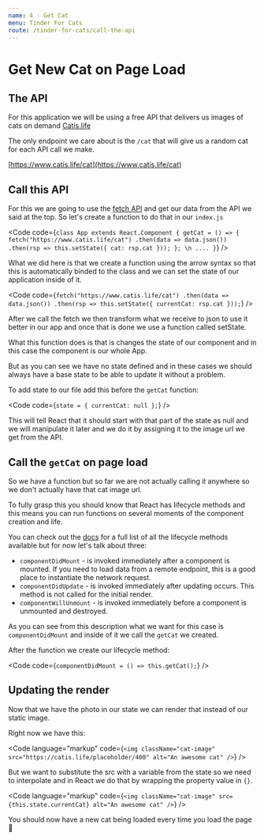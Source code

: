 ```yaml
---
name: 4 - Get Cat
menu: Tinder For Cats
route: /tinder-for-cats/call-the-api
---
```




# Get New Cat on Page Load

## The API

For this application we will be using a free API that delivers us images of cats on demand <a href="https://www.catis.life/">Catis.life</a>

The only endpoint we care about is the `/cat` that will give us a random cat for each API call we make.

[https://www.catis.life/cat](https://www.catis.life/cat)

## Call this API

For this we are going to use the [fetch API](https://developers.google.com/web/updates/2015/03/introduction-to-fetch) and get our data from the API we said at the top. So let's create a function to do that in our `index.js`

<Code code={`
class App extends React.Component {
  getCat = () => {
    fetch("https://www.catis.life/cat")
      .then(data => data.json())
      .then(rsp => this.setState({ cat: rsp.cat }));
  };
  \n
  ....
}
`} />

What we did here is that we create a function using the arrow syntax so that this is automatically binded to the class and we can set the state of our application inside of it.

<Code code={`
    fetch("https://www.catis.life/cat")
      .then(data => data.json())
      .then(rsp => this.setState({ currentCat: rsp.cat }));
`} />

After we call the fetch we then transform what we receive to json to use it better in our app and once that is done we use a function called setState.

What this function does is that is changes the state of our component and in this case the component is our whole App.

But as you can see we have no state defined and in these cases we should always have a base state to be able to update it without a problem.

To add state to our file add this before the `getCat` function:

<Code code={`
  state = {
    currentCat: null
  };
`} />


This will tell React that it should start with that part of the state as null and we will manipulate it later and we do it by assigning it to the image url we get from the API.

## Call the `getCat` on page load

So we have a function but so far we are not actually calling it anywhere so we don't actually have that cat image url.

To fully grasp this you should know that React has lifecycle methods and this means you can run functions on several moments of the component creation and life.

You can check out the [docs](https://reactjs.org/docs/react-component.html#the-component-lifecycle) for a full list of all the lifecycle methods available but for now let's talk about three:

* `componentDidMount` - is invoked immediately after a component is mounted. If you need to load data from a remote endpoint, this is a good place to instantiate the network request.
* `componentDidUpdate` - is invoked immediately after updating occurs. This method is not called for the initial render.
* `componentWillUnmount` -  is invoked immediately before a component is unmounted and destroyed.


As you can see from this description what we want for this case is `componentDidMount` and inside of it we call the `getCat` we created.

After the function we create our lifecycle method:

<Code code={`
  componentDidMount = () => this.getCat();
`} />

## Updating the render

Now that we have the photo in our state we can render that instead of our static image.

Right now we have this:

<Code
  language="markup"
  code={`
<img
  className="cat-image"
  src="https://catis.life/placeholder/400"
  alt="An awesome cat"
/>
  `} />

  But we want to substitute the src with a variable from the state so we need to interpolate and in React we do that by wrapping the property value in `{}`.


<Code
  language="markup"
  code={`
<img
  className="cat-image"
  src={this.state.currentCat}
  alt="An awesome cat"
/>
  `} />

You should now have a new cat being loaded every time you load the page 🎉
